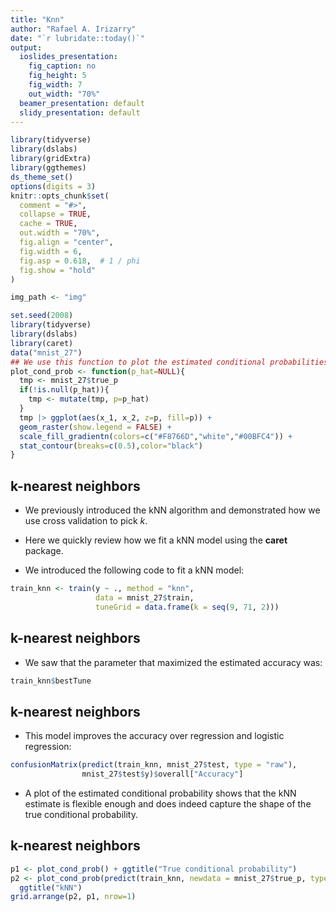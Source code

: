```yaml
---
title: "Knn"
author: "Rafael A. Irizarry"
date: "`r lubridate::today()`"
output:
  ioslides_presentation:
    fig_caption: no
    fig_height: 5
    fig_width: 7
    out_width: "70%"
  beamer_presentation: default
  slidy_presentation: default
---
```


```r
library(tidyverse)
library(dslabs)
library(gridExtra)
library(ggthemes)
ds_theme_set()
options(digits = 3)
knitr::opts_chunk$set(
  comment = "#>",
  collapse = TRUE,
  cache = TRUE,
  out.width = "70%",
  fig.align = "center",
  fig.width = 6,
  fig.asp = 0.618,  # 1 / phi
  fig.show = "hold"
)

img_path <- "img"
```


```r
set.seed(2008) 
library(tidyverse) 
library(dslabs) 
library(caret)
data("mnist_27") 
## We use this function to plot the estimated conditional probabilities 
plot_cond_prob <- function(p_hat=NULL){ 
  tmp <- mnist_27$true_p 
  if(!is.null(p_hat)){ 
    tmp <- mutate(tmp, p=p_hat) 
  } 
  tmp |> ggplot(aes(x_1, x_2, z=p, fill=p)) + 
  geom_raster(show.legend = FALSE) + 
  scale_fill_gradientn(colors=c("#F8766D","white","#00BFC4")) + 
  stat_contour(breaks=c(0.5),color="black") 
} 
``` 


## k-nearest neighbors

- We previously introduced the kNN algorithm  and demonstrated how we use cross validation to pick $k$.

- Here we quickly review how we fit a kNN model using the __caret__ package.

- We introduced the following code to fit a kNN model:

```r
train_knn <- train(y ~ ., method = "knn",  
                   data = mnist_27$train, 
                   tuneGrid = data.frame(k = seq(9, 71, 2))) 
``` 



## k-nearest neighbors

- We saw that the parameter that maximized the estimated accuracy was:

```r
train_knn$bestTune 
``` 

## k-nearest neighbors

- This model improves the accuracy over regression and logistic regression:

```r
confusionMatrix(predict(train_knn, mnist_27$test, type = "raw"), 
                mnist_27$test$y)$overall["Accuracy"] 
``` 

- A plot of the estimated conditional probability shows that the kNN estimate is flexible enough and does indeed capture the shape of the true conditional probability.



## k-nearest neighbors

```r
p1 <- plot_cond_prob() + ggtitle("True conditional probability") 
p2 <- plot_cond_prob(predict(train_knn, newdata = mnist_27$true_p, type = "prob")[,2]) + 
  ggtitle("kNN") 
grid.arrange(p2, p1, nrow=1) 
``` 




